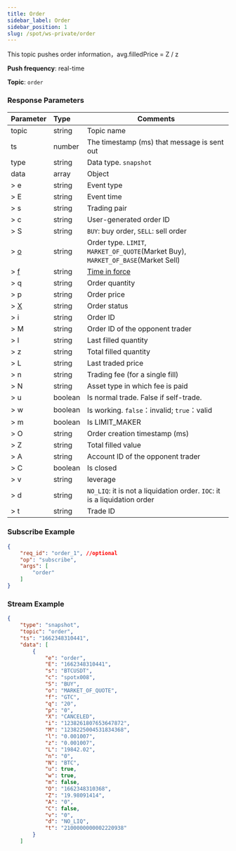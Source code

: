 ```yaml
---
title: Order
sidebar_label: Order
sidebar_position: 1
slug: /spot/ws-private/order
---
```


<p>This topic pushes order information，avg.filledPrice = Z / z</p>
<p><b>Push frequency</b>: real-time</p>
<p><b>Topic</b>: <code>order</code></p>

### Response Parameters
| Parameter | Type | Comments|
|:----- |:-----|----- |
|topic |string |Topic name |
|ts |number |The timestamp (ms) that message is sent out |
|type |string |Data type. `snapshot`|
|data |array |Object |
|> e | string | Event type |
|> E | string | Event time |
|> s | string | Trading pair |
|> c | string | User-generated order ID |
|> S | string | `BUY`: buy order, `SELL`: sell order |
|> [o](../enum#ordertype) | string | Order type. `LIMIT`, `MARKET_OF_QUOTE`(Market Buy), `MARKET_OF_BASE`(Market Sell) |
|> [f](../enum#timeinforce) | string | <a href="https://www.bybit.com/en-US/help-center/bybitHC_Article?language=en_US&id=000001044">Time in force</a> |
|> q | string | Order quantity |
|> p | string | Order price |
|> [X](../enum#orderstatus) | string | Order status |
|> i | string | Order ID |
|> M | string | Order ID of the opponent trader |
|> l | string | Last filled quantity |
|> z | string | Total filled quantity |
|> L | string | Last traded price |
|> n | string | Trading fee (for a single fill) |
|> N | string | Asset type in which fee is paid |
|> u | boolean | Is normal trade. False if self-trade. |
|> w | boolean | Is working. <code>false</code>：invalid; <code>true</code>：valid |
|> m | boolean | Is LIMIT_MAKER |
|> O | string | Order creation timestamp (ms) |
|> Z | string | Total filled value |
|> A | string | Account ID of the opponent trader |
|> C | boolean | Is closed |
|> v | string | leverage |
|> d | string | `NO_LIQ`: it is not a liquidation order. `IOC`: it is a liquidation order|
|> t | string | Trade ID |

### Subscribe Example

```json
{
    "req_id": "order_1", //optional
    "op": "subscribe",
    "args": [
        "order"
    ]
}
```

### Stream Example

```json
{
    "type": "snapshot",
    "topic": "order",
    "ts": "1662348310441",
    "data": [
        {
            "e": "order",
            "E": "1662348310441",
            "s": "BTCUSDT",
            "c": "spotx008",
            "S": "BUY",
            "o": "MARKET_OF_QUOTE",
            "f": "GTC",
            "q": "20",
            "p": "0",
            "X": "CANCELED",
            "i": "1238261807653647872",
            "M": "1238225004531834368",
            "l": "0.001007",
            "z": "0.001007",
            "L": "19842.02",
            "n": "0",
            "N": "BTC",
            "u": true,
            "w": true,
            "m": false,
            "O": "1662348310368",
            "Z": "19.98091414",
            "A": "0",
            "C": false,
            "v": "0",
            "d": "NO_LIQ",
            "t": "2100000000002220938"
        }
    ]
```
